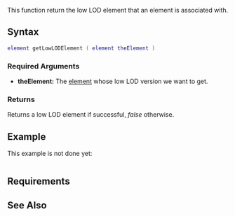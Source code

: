 {{Needs_Example}}

{{Server client function}}
This function return the low LOD element that an element is associated with.

==Syntax==
<syntaxhighlight lang="lua">
element getLowLODElement ( element theElement )
</syntaxhighlight>
{{OOP||[[/element.md|element]]:getLowLOD|lowlod|}} 

===Required Arguments=== 
*'''theElement:''' The [[/element.md|element]] whose low LOD version we want to get.

===Returns===
Returns a low LOD element if successful, ''false'' otherwise.

==Example==
<section name="Serverside example" class="server" show="true">
This example is not done yet:
<syntaxhighlight lang="lua">

</syntaxhighlight>
</section>
==Requirements==
{{Requirements|1.2|1.2}}
==See Also==
{{Element_functions}}